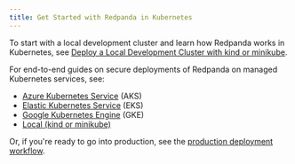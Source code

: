 ```yaml
---
title: Get Started with Redpanda in Kubernetes
---
```


<head>
    <meta name="title" content="Get Started with Redpanda in Kubernetes | Redpanda Docs"/>
    <meta name="description" content="Find guides for setting up a three-broker Redpanda cluster in different Kubernetes platforms."/>
    <link rel="canonical" href="https://docs.redpanda.com/docs/deploy/deployment-option/self-hosted/kubernetes/get-started-dev/" />
</head>


To start with a local development cluster and learn how Redpanda works in Kubernetes, see [Deploy a Local Development Cluster with kind or minikube](../local-guide).

For end-to-end guides on secure deployments of Redpanda on managed Kubernetes services, see:

- [Azure Kubernetes Service](../aks-guide) (AKS)
- [Elastic Kubernetes Service](../eks-guide) (EKS)
- [Google Kubernetes Engine](../gke-guide) (GKE)
- [Local (kind or minikube)](../kubernetes/local-guide.mdx)

Or, if you're ready to go into production, see the [production deployment workflow](../production-workflow).
